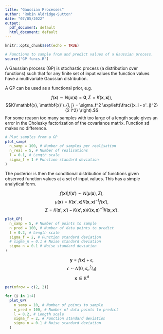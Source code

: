 ```yaml
---
title: "Gaussian Processes"
author: "Robin Aldridge-Sutton"
date: "07/05/2022"
output:
  pdf_document: default
  html_document: default
---
```


```r
knitr::opts_chunk$set(echo = TRUE)
```

```r
# Functions to sample from and predict values of a Gaussian process.
source("GP funcs.R")
```

A Gaussian process (GP) is stochastic process (a distribution over functions) such that for any finite set of input values the function values have a multivariate Gaussian distribution.

A GP can be used as a functional prior, e.g. 

$$f(\mathbf{x}) \sim N(\mu(\mathbf{x}) = \mathbf{0}, \Sigma = K(\mathbf{x}, \mathbf{x})),$$
$$K(\mathbf{x}, \mathbf{x}')_{i, j} = \sigma_f^2 \exp\left(\frac{(x_i - x'_j)^2}{2 l^2} \right).$$
For some reason too many samples with too large of a length scale gives an error in the Cholesky factorization of the covariance matrix.  Function sd makes no difference.

```r
# Plot samples from a GP
plot_samp(
  n_samp = 100, # Number of samples per realisation
  n_real = 5, # Number of realisations
  l = 0.1, # Length scale
  sigma_f = 1 # Function standard deviation
)
```

The posterior is then the conditional distribution of functions given observed function values at a set of input values.  This has a simple analytical form.

$$f(\mathbf{x})|f(\mathbf{x}') \sim N(\mu(\mathbf{x}), \Sigma),$$
$$\mu(\mathbf{x}) = K(\mathbf{x}', \mathbf{x})K(\mathbf{x}, \mathbf{x})^{-1}f(\mathbf{x}'),$$
$$\Sigma = K(\mathbf{x}', \mathbf{x}') - K(\mathbf{x}', \mathbf{x})K(\mathbf{x}, \mathbf{x})^{-1} K(\mathbf{x}, \mathbf{x}').$$

```r
plot_GP(
  n_samp = 5, # Number of points to sample
  n_pred = 100, # Number of data points to predict
  l = 0.2, # Length scale
  sigma_f = 2, # Function standard deviation
  # sigma_n = 0.1 # Noise standard deviation
  sigma_n = 0.1 # Noise standard deviation
)
```


$$\mathbf{y} = f(\mathbf{x}) + \epsilon,$$
$$ \epsilon \sim N(0, \sigma_n^2 I_d)$$
$$\mathbf{x} \in \mathbb{R}^d$$

```r
par(mfrow = c(2, 2))

for (i in 1:4)
  plot_GP(
    n_samp = 10, # Number of points to sample
    n_pred = 100, # Number of data points to predict
    l = 0.2, # Length scale
    sigma_f = 2, # Function standard deviation
    sigma_n = 0.1 # Noise standard deviation
  )
```
